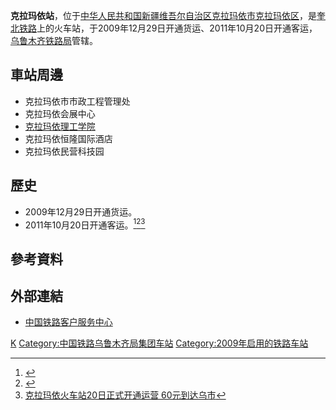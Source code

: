 {{Expand|time=2016-05-01T03:16:30+00:00}}
{{Infobox China railway station 
|车站名称 =克拉玛依站
|图片 = 
|图片介紹 = 
|车站代码= 
|车站名称拼音 = Karamay
|英文名称=Karamay Railway Station
|电报码 = KHR
|拼音码 = KLY
|车站位置 = [[新疆维吾尔自治区|新疆维吾尔自治区]][[克拉玛依市|克拉玛依市]][[克拉玛依区|克拉玛依区]]
|归属 =[[乌鲁木齐铁路局|乌鲁木齐铁路局]]
|线路 = [[奎北铁路|奎北铁路]]
|车站等级 = [[二等站_(中鐵)|二等站]]
|月台数目 = 
|股道数目 = 
}}
'''克拉玛依站'''，位于[[中华人民共和国|中华人民共和国]][[新疆维吾尔自治区|新疆维吾尔自治区]][[克拉玛依市|克拉玛依市]][[克拉玛依区|克拉玛依区]]，是[[奎北铁路|奎北铁路]]上的火车站，于2009年12月29日开通货运、2011年10月20日开通客运，[[乌鲁木齐铁路局|乌鲁木齐铁路局]]管辖。
==車站周邊==
* 克拉玛依市市政工程管理处
* 克拉玛依会展中心
* [[克拉玛依理工学院|克拉玛依理工学院]]
* 克拉玛依恒隆国际酒店
* 克拉玛依民营科技园

==歷史==
* 2009年12月29日开通货运。
* 2011年10月20日开通客运。<ref>{{Cite web |url=http://www.gov.cn/gzdt/2011-10/18/content_1972262.htm |title=新疆：奎北铁路克拉玛依站将于10月20日投入使用 |access-date=2016-05-01 |archive-date=2019-08-01 |archive-url=https://web.archive.org/web/20190801050409/http://www.gov.cn/gzdt/2011-10/18/content_1972262.htm |dead-url=no }}</ref><ref>{{Cite web |url=http://news.sina.com.cn/c/2011-05-04/000522399833.shtml |title=新疆奎北铁路克拉玛依火车站即将竣工 国庆节前通车 |access-date=2016-05-01 |archive-date=2019-07-31 |archive-url=https://web.archive.org/web/20190731202220/http://news.sina.com.cn/c/2011-05-04/000522399833.shtml |dead-url=no }}</ref><ref>[http://www.xj.chinanews.com/html/V62/2011/10/18/34292619.htm 克拉玛依火车站20日正式开通运营 60元到达乌市]{{dead link|date=2017年11月 |bot=InternetArchiveBot |fix-attempted=yes }}</ref>
==參考資料==
{{reflist}}
==外部連結==
* [http://www.12306.cn/mormhweb/ 中国铁路客户服务中心]{{Wayback|url=http://www.12306.cn/mormhweb/ |date=20180205163941 }}
{{China-rail-stub}}
{{奎北铁路}}
[[Category:新疆維吾爾自治區鐵路車站|K]]
[[Category:中国铁路乌鲁木齐局集团车站|Category:中国铁路乌鲁木齐局集团车站]]
[[Category:2009年启用的铁路车站|Category:2009年启用的铁路车站]]